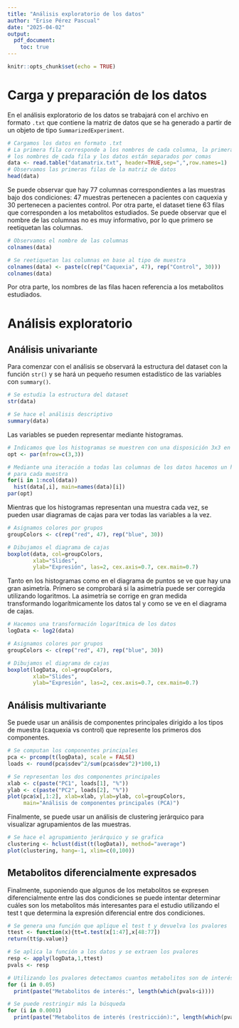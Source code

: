 ```yaml
---
title: "Análisis exploratorio de los datos"
author: "Erise Pérez Pascual"
date: "2025-04-02"
output: 
  pdf_document:
    toc: true
---
```


```r
knitr::opts_chunk$set(echo = TRUE)
```

# Carga y preparación de los datos

En el análisis exploratorio de los datos se trabajará con el archivo en formato `.txt` que contiene la matriz de datos que se ha generado a partir de un objeto de tipo `SummarizedExperiment`.

```r
# Cargamos los datos en formato .txt
# La primera fila corresponde a los nombres de cada columna, la primera columna a
# los nombres de cada fila y los datos están separados por comas
data <- read.table("datamatrix.txt", header=TRUE,sep=",",row.names=1)
# Observamos las primeras filas de la matriz de datos
head(data)
```

Se puede observar que hay 77 columnas correspondientes a las muestras bajo dos condiciones: 47 muestras pertenecen a pacientes con caquexia y 30 pertenecen a pacientes control. Por otra parte, el dataset tiene 63 filas que corresponden a los metabolitos estudiados. Se puede observar que el nombre de las columnas no es muy informativo, por lo que primero se reetiquetan las columnas.

```r
# Observamos el nombre de las columnas
colnames(data)
```

```r
# Se reetiquetan las columnas en base al tipo de muestra
colnames(data) <- paste(c(rep("Caquexia", 47), rep("Control", 30)))
colnames(data)
```

Por otra parte, los nombres de las filas hacen referencia a los metabolitos estudiados.

# Análisis exploratorio

## Análisis univariante

Para comenzar con el análisis se observará la estructura del dataset con la función `str()` y se hará un pequeño resumen estadístico de las variables con `summary()`.

```r
# Se estudia la estructura del dataset
str(data)
```

```r
# Se hace el análisis descriptivo
summary(data)
```

Las variables se pueden representar mediante histogramas.

```r
# Indicamos que los histogramas se muestren con una disposición 3x3 en pantalla
opt <- par(mfrow=c(3,3))

# Mediante una iteración a todas las columnas de los datos hacemos un histograma
# para cada muestra
for(i in 1:ncol(data))
  hist(data[,i], main=names(data)[i])
par(opt)
```

Mientras que los histogramas representan una muestra cada vez, se pueden usar diagramas de cajas para ver todas las variables a la vez. 

```r
# Asignamos colores por grupos
groupColors <- c(rep("red", 47), rep("blue", 30))

# Dibujamos el diagrama de cajas
boxplot(data, col=groupColors,
        xlab="Slides",
        ylab="Expresión", las=2, cex.axis=0.7, cex.main=0.7)
```

Tanto en los histogramas como en el diagrama de puntos se ve que hay una gran asimetría. Primero se comprobará si la asimetría puede ser corregida utilizando logaritmos. La asimetría se corrige en gran medida transformando logarítmicamente los datos tal y como se ve en el diagrama de cajas.

```r
# Hacemos una transformación logarítmica de los datos
logData <- log2(data)

# Asignamos colores por grupos
groupColors <- c(rep("red", 47), rep("blue", 30))

# Dibujamos el diagrama de cajas
boxplot(logData, col=groupColors,
        xlab="Slides",
        ylab="Expresión", las=2, cex.axis=0.7, cex.main=0.7)
```

## Análisis multivariante

Se puede usar un análisis de componentes principales dirigido a los tipos de muestra (caquexia vs control) que represente los primeros dos componentes.

```r
# Se computan los componentes principales
pca <- prcomp(t(logData), scale = FALSE)
loads <- round(pca$sdev^2/sum(pca$sdev^2)*100,1)

# Se representan los dos componentes principales
xlab <- c(paste("PC1", loads[1], "%"))
ylab <- c(paste("PC2", loads[2], "%"))
plot(pca$x[,1:2], xlab=xlab, ylab=ylab, col=groupColors, 
     main="Análisis de componentes principales (PCA)")
```

Finalmente, se puede usar un análisis de clustering jerárquico para visualizar agrupamientos de las muestras.

```r
# Se hace el agrupamiento jerárquico y se grafica
clustering <- hclust(dist(t(logData)), method="average")
plot(clustering, hang=-1, xlim=c(0,100))
```

## Metabolitos diferencialmente expresados

Finalmente, suponiendo que algunos de los metabolitos se expresen diferencialmente entre las dos condiciones se puede intentar determinar cuáles son los metabolitos más interesantes para el estudio utilizando el test t que determina la expresión diferencial entre dos condiciones.

```r
# Se genera una función que aplique el test t y devuelva los pvalores
ttest <- function(x){tt=t.test(x[1:47],x[48:77])
return(tt$p.value)}

# Se aplica la función a los datos y se extraen los pvalores
resp <- apply(logData,1,ttest)
pvals <- resp

# Utilizando los pvalores detectamos cuantos metabolitos son de interés 
for (i in 0.05)
  print(paste("Metabolitos de interés:", length(which(pvals<i))))

# Se puede restringir más la búsqueda
for (i in 0.0001)
  print(paste("Metabolitos de interés (restricción):", length(which(pvals<i))))
```

